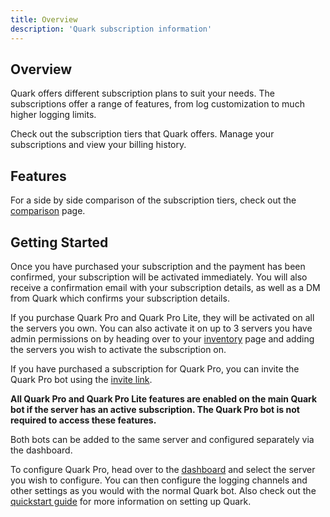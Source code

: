 ```yaml
---
title: Overview
description: 'Quark subscription information'
---
```


## Overview

Quark offers different subscription plans to suit your needs. The subscriptions offer a range of features,
from log customization to much higher logging limits.

<CardGroup cols={2}>
<Card title="Subscription Plans" icon="crown" href="https://quark.bot/pro">
  Check out the subscription tiers that Quark offers.
</Card>
<Card title="Manage Subscriptions" icon="list-check" href="https://quark.bot/subscriptions/manage">
  Manage your subscriptions and view your billing history.
</Card>
</CardGroup>

## Features

For a side by side comparison of the subscription tiers, check out the [comparison](/subscriptions/comparison) page.


## Getting Started

Once you have purchased your subscription and the payment has been confirmed, your subscription will be activated
immediately. You will also receive a confirmation email with your subscription details, as well as a DM from Quark
which confirms your subscription details.

If you purchase Quark Pro and Quark Pro Lite, they will be activated on all the servers you own. You can also
activate it on up to 3 servers you have admin permissions on by heading over to your [inventory](https://quark.bot/inventory)
page and adding the servers you wish to activate the subscription on.

If you have purchased a subscription for Quark Pro, you can invite the Quark Pro bot using the
[invite link](https://quark.bot/invite/pro).

**All Quark Pro and Quark Pro Lite features are enabled on the main Quark bot if the server has an active
subscription. The Quark Pro bot is not required to access these features.**

<Note>Both bots can be added to the same server and configured separately via the dashboard.</Note>

To configure Quark Pro, head over to the [dashboard](https://quark.bot/dashboard) and select the server you wish to
configure. You can then configure the logging channels and other settings as you would with the normal Quark bot.
Also check out the [quickstart guide](/quickstart) for more information on setting up Quark.
